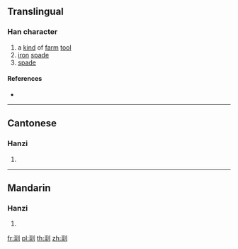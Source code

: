 {{character info/new}}
==Translingual==

===Han character===
{{Han char|rn=18|rad=刀|as=11|sn=13|four=|canj=UFLN|ids=⿰崇刂}}

# a [[kind]] of [[farm]] [[tool]]
# [[iron]] [[spade]]
# [[spade]]

====References====
* {{Han ref|kx=0143.220|hdz=10354.050|uh=34FD|ud=13565}}

----

==Cantonese==

===Hanzi===
{{yue-hanzi|jyut=[[sung4]]|y=sung4}}

# {{defn|lang=yue|sort=刀11}}

----

==Mandarin==

===Hanzi===
{{cmn-hanzi|pin=[[chóng]] ([[chong2]])|wg=ch'ung<sup>2</sup>}}

# {{defn|lang=cmn|sort=刀11}}

[[fr:㓽]]
[[pl:㓽]]
[[th:㓽]]
[[zh:㓽]]